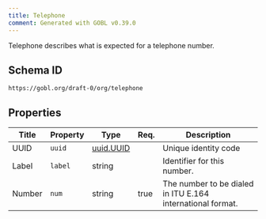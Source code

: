 ```yaml
---
title: Telephone
comment: Generated with GOBL v0.39.0
---
```


Telephone describes what is expected for a telephone number.

## Schema ID

`https://gobl.org/draft-0/org/telephone`

## Properties

| Title  | Property | Type                            | Req. | Description                                                |
|--------|----------|---------------------------------|------|------------------------------------------------------------|
| UUID   | `uuid`   | [uuid.UUID](/draft-0/uuid/uuid) |      | Unique identity code                                       |
| Label  | `label`  | string                          |      | Identifier for this number.                                |
| Number | `num`    | string                          | true | The number to be dialed in ITU E.164 international format. |


